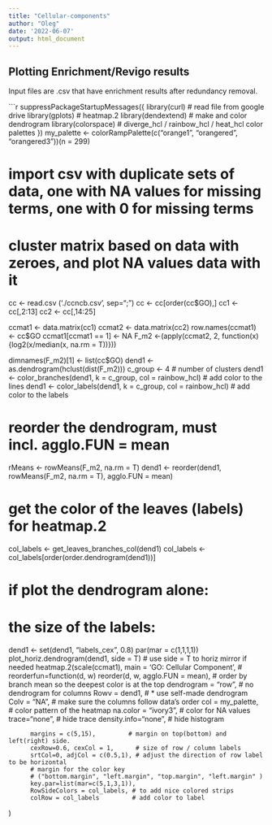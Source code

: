 ---
title: "Cellular-components"
author: "Oleg"
date: '2022-06-07'
output: html_document
---
## Plotting Enrichment/Revigo results

Input files are .csv that have enrichment results after redundancy removal.

```{r}
 suppressPackageStartupMessages({
    library(curl)       # read file from google drive
    library(gplots)     # heatmap.2
    library(dendextend) # make and color dendrogram
    library(colorspace) # diverge_hcl / rainbow_hcl / heat_hcl color palettes
})
my_palette <- colorRampPalette(c("orange1", "orangered", "orangered3"))(n = 299)

# import csv with duplicate sets of data, one with NA values for missing terms, one with 0 for missing terms
# cluster matrix based on data with zeroes, and plot NA values data with it 

cc <- read.csv ('./ccncb.csv', sep=";")
cc <- cc[order(cc$GO),]
cc1 <- cc[,2:13]
cc2 <- cc[,14:25]

ccmat1 <- data.matrix(cc1)
ccmat2 <- data.matrix(cc2)
row.names(ccmat1) <- cc$GO
ccmat1[ccmat1 == 1] <- NA
F_m2 <-(apply(ccmat2, 2, function(x){log2(x/median(x, na.rm = T))}))

dimnames(F_m2)[1] <- list(cc$GO)
dend1 <- as.dendrogram(hclust(dist(F_m2)))
c_group <- 4 # number of clusters
dend1 <- color_branches(dend1, k = c_group, col = rainbow_hcl) # add color to the lines
dend1 <- color_labels(dend1, k = c_group, col = rainbow_hcl)   # add color to the labels

# reorder the dendrogram, must incl. agglo.FUN = mean
rMeans <- rowMeans(F_m2, na.rm = T)
dend1 <- reorder(dend1, rowMeans(F_m2, na.rm = T), agglo.FUN = mean)

# get the color of the leaves (labels) for heatmap.2
col_labels <- get_leaves_branches_col(dend1)
col_labels <- col_labels[order(order.dendrogram(dend1))]

# if plot the dendrogram alone:
# the size of the labels:
dend1 <- set(dend1, "labels_cex", 0.8)
par(mar = c(1,1,1,1))
plot_horiz.dendrogram(dend1, side = T) # use side = T to horiz mirror if needed
heatmap.2(scale(ccmat1), main = 'GO: Cellular Component',
          # reorderfun=function(d, w) reorder(d, w, agglo.FUN = mean),
          # order by branch mean so the deepest color is at the top
          dendrogram = "row",        # no dendrogram for columns
          Rowv = dend1,              # * use self-made dendrogram
          Colv = "NA",               # make sure the columns follow data's order
          col = my_palette,          # color pattern of the heatmap
          na.color = "ivory3",       # color for NA values
          trace="none",              # hide trace
          density.info="none",       # hide histogram
          
          margins = c(5,15),         # margin on top(bottom) and left(right) side.
          cexRow=0.6, cexCol = 1,      # size of row / column labels
          srtCol=0, adjCol = c(0.5,1), # adjust the direction of row label to be horizontal
          # margin for the color key
          # ("bottom.margin", "left.margin", "top.margin", "left.margin" )
          key.par=list(mar=c(5,1,3,1)),
          RowSideColors = col_labels, # to add nice colored strips        
          colRow = col_labels         # add color to label
)